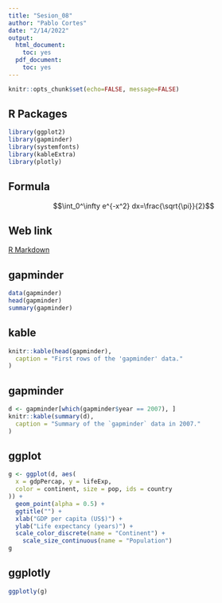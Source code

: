 ```yaml
---
title: "Sesion_08"
author: "Pablo Cortes"
date: "2/14/2022"
output:
  html_document:
    toc: yes
  pdf_document:
    toc: yes
---
```


```r
knitr::opts_chunk$set(echo=FALSE, message=FALSE)
```

## R Packages

```r
library(ggplot2)
library(gapminder)
library(systemfonts)
library(kableExtra)
library(plotly)
```

## Formula

$$\int_0^\infty e^{-x^2} dx=\frac{\sqrt{\pi}}{2}$$


## Web link

[R Markdown](https://rmarkdown.rstudio.com/)


## gapminder

```r
data(gapminder)
head(gapminder)
summary(gapminder)
```

## kable  
```r
knitr::kable(head(gapminder),
  caption = "First rows of the 'gapminder' data."
)
```

## gapminder

```r
d <- gapminder[which(gapminder$year == 2007), ]
knitr::kable(summary(d),
  caption = "Summary of the `gapminder` data in 2007."
)
```

## ggplot
```r
g <- ggplot(d, aes(
  x = gdpPercap, y = lifeExp,
  color = continent, size = pop, ids = country
)) +
  geom_point(alpha = 0.5) +
  ggtitle("") +
  xlab("GDP per capita (US$)") +
  ylab("Life expectancy (years)") +
  scale_color_discrete(name = "Continent") +
    scale_size_continuous(name = "Population")
g

```

## ggplotly
```r
ggplotly(g)
```


